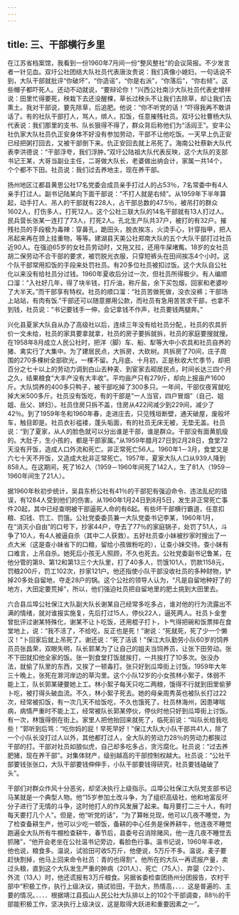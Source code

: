 ```yaml
---
---
---
```

title: 三、干部横行乡里
---



在江苏省档案馆，我看到一份1960年7月间一份“整风整社”的会议简报。不少发言者一针见血。双圩公社团结大队社员代表唐汝贵说：我们真像小媳妇，一句话说不到，大队干部就批评“你破坏”，“你造谣”，“你是右派”，“你落后”，“你右倾”。这些帽子都吓死人。还动不动就说，“要辩论你！”兴西公社南沙大队社员代表史增祥说：田里忙得要死，秧栽下去还没醒棵，草长过秧头不让我们去除草，却让我们去熏土。我对干部说，要先除草，后追肥。他说：“你不听党的话！”吓得我再不敢讲话了。有的社队干部打人，骂人，绑人，扣饭，任意摧残社员。双圩公社曹杨大队代表说：我们那里的支书、队长狠得不得了，群众背后称他们为“活阎王”。安丰公社仇家大队社员仇正安身体不好没有参加劳动，干部不让他吃饭。一天早上仇正安已经把粥打回去，又被干部倒下来。仇正安回去就上吊死了。海南公社蔡新大队代表李洪德说：“干部浮夸，我们浮肿。”双圩公陆祖大队代表反映，这个大队的支部书记王某，大哥当副业主任，二哥做大队长，老婆做出纳会计，家属一共14个，个个都不下田。社员说：我们过去养地主，现在养干部。

扬州地区江都县黄思公社17名党委会成员亲手打过人的占53％，7名常委中有4人亲手打过人。副书记陆某向下面干部说：“不打人就是右倾”。从1959年下半年算起，动手打人、吊人的干部就有228人，占干部总数的47.5％，被吊打的群众1602人，打伤多人，打死12人。这个公社三联大队的14名干部就有13人打过人。民兵营长张某一连打了73人，打死2人。孔北生产队共37户，被打的有32户。摧残社员的手段极为毒辣：穿鼻孔，跪田头，脱衣挨冻，火烫手心，针穿指甲，把人吊起来再在颈上挂重物，等等。建湖县天美公社郑南大队的五个大队干部打过社员近90人。在强迫65岁的女社员劳动时，又拖又拉，还用牛屎堵觜。18岁的女社员胡二保劳动不合干部的要求，被罚脱光衣服，只穿短裤头在田间挨冻4个小时。这个队干部常用扣饭的手段来处罚社员。有20多位社员被扣过饭。这个大队自公社化以来没有给社员分过钱。1960年夏收后分过一次，但社员所得极少。有人编顺口溜：“入社好几年，得了块半钱，打斤油，称斤盐，余下买包烟，回家和老婆吵了大半天。”而干部享有特权。社员的顺口溜：“社员苦做死做，没衣没裤；干部场上站站，有肉有饭.”干部还可以随意挪用公款，而社员有急用苦苦求干部，也拿不到钱，社员说：“书记要钱手一伸，会记拿钱不作声，社员要钱两腿奔。”

兴化县夏家大队自从办了高级社以后，连续三年没有给社员分配,，社员的农具折价一文未给，社员的家具要拿就拿，社员的房子要拆就拆，社员的家庭要搜就搜。在1958年8月成立人民公社时，把洋（脚）车、船、犁等大中小农具和社员自养的猪、禽实行了大集中。为了建居民点，大拆房，大砍树。共拆房了70间，庄子周围的270多棵树全部砍光，一棵不留。九月底、十月初，正是秋收大忙季节，却把百分之七十以上的劳动力调到白山去种麦、到宦家去砌居民点，时间长达三四个月之久，结果粮食“大丰产没有大丰收”。平均亩产只有279斤，却向上报亩产1600斤。大队饲养的400多只鸭子，被干部吃掉了300多只。一年间，干部仅夜宵就吃掉大米500多斤。社员没有饭吃，有的干部是“一人当官，四户冒烟”（自己、姐姐、岳父、姘妇）。社员住房只拆不盖，住房从422间减少到229间，减少了42％。到了1959年冬和1960年春，走进庄去，只见残垣断壁，通天破屋，废般坏车，触目即是。社员衣衫褴褛，蓬头垢面，有的社员无床无被，无垫无盖。社员说：“到了夏家，从人的脸色就可以分出谁是干部，谁是群众。干部没有面黄肌瘦的。大肚子，生小孩的，都是干部家属。”从1959年腊月27日到2月28日，食堂72天没有开饭，造成人口外流和死亡。非正常死亡56人。1960年1－3月，食堂又是六七十天不开饭，又造成大批非正常死亡。1957年，夏家大队人口从939人降到858人。在这期间，死了162人（1959－1960年间死了142人，生了81人（1959－1960年间生了21人）。

据1960年秋初步统计，吴县东桥公社有41％的干部犯有强迫命令、违法乱纪的错误，有1284人受到他们的伤害。从1960年1月24日到8月5日，发生非正常死亡事件20起，其中已经查明被干部逼死人命的有6起。有些坏干部横行霸道，任意扣粮、扣钱、罚工、罚饿。公社党委委员兼一大队党委书记李某，1960年1月，在“消灭小自由”的口号下，抄家44户，夺去了77％的家庭锅子，处罚了51人，斗争了10人，有4人被逼自杀（其中二人获救）。五好社员查小妹被抄家时搜出了一点大米（这是查小妹省下的口粮，留给小孩做粉吃的），让查小妹交待。查小妹有口难言，上吊自杀。她死后小孩无人照顾，不久也死去。公社党委副书记鲁某，在他分管的第9、第12和第13三个大队里，打了40多人，罚饿101人，罚款1158元，罚粮200斤，罚工102次，抄家121户。他还指使小队干部没收社员的多种财物，铲掉20多处自留地，夺走28户的锅。这个公社的领导人认为，“凡是自留地种好了的地方，大田定要荒掉”，所以，他们强迫社员把自留地里的肥土挑到大田里去。

六合县瓜埠公社保江大队副大队长谢某自己经常多吃多占，谁对他的行为流露出不满的情绪，就对谁报实施复，先后打过15人，停伙22人，逼死两人。社员卜金奎曾批评过谢某特殊化，谢某不让卜吃饭，还用棍子打卜，卜气得把碗和饭票摔在食堂地上，说：“我不活了，不给吃，反正也是死！”谢说：“死就死，死了少一个懒汉！”卜回家后就上吊死了。谢还说：“死了活该！”保江大队勤劳小队60岁的饲养员员张昌荣，双眼失明，队长郭某为了让自己的姐夫当饲养员，让张下田劳动。张不下田就扣他全家的饭。张一到食堂打饭就挨打，一共挨打了10多次。张没办法，就偷了队里的东西，又挨了一顿毒打。张只好到瓜埠街上讨饭。1959年大年三十晚上，张死在滁河岸边的草沟里。这个小队12岁的小女孩林小絮子，体弱不能上工，队长郭某硬要她上工。林小絮子每天只吃二两粮，饿得不行就到田里偷萝卜吃，被打得头破血流。不久，林小絮子死去。她的母亲周秀英也被队长打过22次，经常被扣饭，有一次几天不给饭吃，不久也饿死了。社员林海州，因患哮喘病，病情严重时不能上工，经常被队长郭某停伙，停伙时他只好到瓜埠街上讨饭。有一次，林饿得倒在街上。家里人把他抬回来就死了，临死前说：“叫队长给我吃些！”郭听到后骂：“吃你妈的屁！早死早好！”保江大队大小队干部共41人，除了一个小队长没打过人以外，其他都打过人，全大队的劳动力28％的劳动力都挨过干部的打。干部对社员如狼似虎，自己却多吃多占，贪污腐化。社员说：“过去养肥猪，现在养干部”。对集体财产，级别越高的干部控制权越大。社员说：“公社干部要钱张张口，大队干部要钱伸伸手，小队干部要钱得研究，社员要钱磕破了头”。

干部们对群众作风十分恶劣，却坚决执行上级指示。瓜埠公社保江大队党支部书记马某就是一个典型人物。他“15岁参加土改斗争，为了组织高级社，他和地富反坏分子进行了无情的斗争，这时他打人的作风发展了起来。每月要打二三十人，有时每天要打几个人”。但是，他“听党的话”，“为了算帐兑现，他可以几夜不睡觉，为了检查备耕生产，他可以少吃一顿饭，备耕的中心任务是保养耕牛，他连夜不睡觉跑遍全大队所有牛棚检查耕牛，春节后，县委号召消除赌风，他一连几夜不睡觉去抓赌”，“他开会老坐在公社温书记旁边，看脸色行事。温书记说，1960年丰收，他也说，粮食多。温说，试验田可收5万斤，他便说，5万斤不多。温说，麦子要赶快割掉，他马上回来命令社员：青的也得割”。他所在的大队一再谎报产量，卖过头粮，直到这个大队发生严重的肿病（201人）、死亡（75人）、弃婴（22个）、外流（13人）时，他还谎报有3万斤粮食。另据省委检查团扬州分团报告，农村干部中“积极工作，执行上级决议，搞试验田，干劲大，热情高，．．．这是普遍的、主要的情况。．．．．根据靖江县孤山人民公社大队排以上的102个干部调查，88％的干部能积极工作，坚决执行上级决议，这是取得大跃进和重要因素之一”。